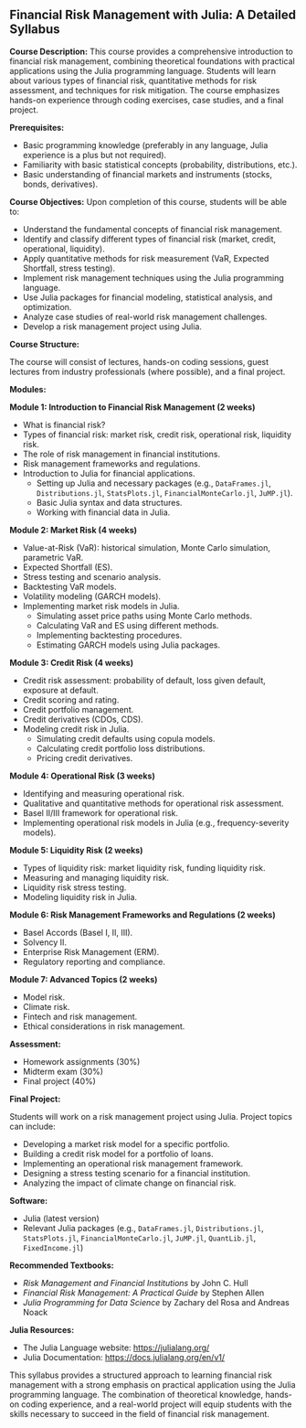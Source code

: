 ## Financial Risk Management with Julia: A Detailed Syllabus

**Course Description:** This course provides a comprehensive introduction to financial risk management, combining theoretical foundations with practical applications using the Julia programming language. Students will learn about various types of financial risk, quantitative methods for risk assessment, and techniques for risk mitigation. The course emphasizes hands-on experience through coding exercises, case studies, and a final project.

**Prerequisites:**

  * Basic programming knowledge (preferably in any language, Julia experience is a plus but not required).
  * Familiarity with basic statistical concepts (probability, distributions, etc.).
  * Basic understanding of financial markets and instruments (stocks, bonds, derivatives).

**Course Objectives:** Upon completion of this course, students will be able to:

  * Understand the fundamental concepts of financial risk management.
  * Identify and classify different types of financial risk (market, credit, operational, liquidity).
  * Apply quantitative methods for risk measurement (VaR, Expected Shortfall, stress testing).
  * Implement risk management techniques using the Julia programming language.
  * Use Julia packages for financial modeling, statistical analysis, and optimization.
  * Analyze case studies of real-world risk management challenges.
  * Develop a risk management project using Julia.

**Course Structure:**

The course will consist of lectures, hands-on coding sessions, guest lectures from industry professionals (where possible), and a final project.

**Modules:**

**Module 1: Introduction to Financial Risk Management (2 weeks)**

  * What is financial risk?
  * Types of financial risk: market risk, credit risk, operational risk, liquidity risk.
  * The role of risk management in financial institutions.
  * Risk management frameworks and regulations.
  * Introduction to Julia for financial applications.
      * Setting up Julia and necessary packages (e.g., `DataFrames.jl`, `Distributions.jl`, `StatsPlots.jl`, `FinancialMonteCarlo.jl`, `JuMP.jl`).
      * Basic Julia syntax and data structures.
      * Working with financial data in Julia.

**Module 2: Market Risk (4 weeks)**

  * Value-at-Risk (VaR): historical simulation, Monte Carlo simulation, parametric VaR.
  * Expected Shortfall (ES).
  * Stress testing and scenario analysis.
  * Backtesting VaR models.
  * Volatility modeling (GARCH models).
  * Implementing market risk models in Julia.
      * Simulating asset price paths using Monte Carlo methods.
      * Calculating VaR and ES using different methods.
      * Implementing backtesting procedures.
      * Estimating GARCH models using Julia packages.

**Module 3: Credit Risk (4 weeks)**

  * Credit risk assessment: probability of default, loss given default, exposure at default.
  * Credit scoring and rating.
  * Credit portfolio management.
  * Credit derivatives (CDOs, CDS).
  * Modeling credit risk in Julia.
      * Simulating credit defaults using copula models.
      * Calculating credit portfolio loss distributions.
      * Pricing credit derivatives.

**Module 4: Operational Risk (3 weeks)**

  * Identifying and measuring operational risk.
  * Qualitative and quantitative methods for operational risk assessment.
  * Basel II/III framework for operational risk.
  * Implementing operational risk models in Julia (e.g., frequency-severity models).

**Module 5: Liquidity Risk (2 weeks)**

  * Types of liquidity risk: market liquidity risk, funding liquidity risk.
  * Measuring and managing liquidity risk.
  * Liquidity risk stress testing.
  * Modeling liquidity risk in Julia.

**Module 6: Risk Management Frameworks and Regulations (2 weeks)**

  * Basel Accords (Basel I, II, III).
  * Solvency II.
  * Enterprise Risk Management (ERM).
  * Regulatory reporting and compliance.

**Module 7: Advanced Topics (2 weeks)**

  * Model risk.
  * Climate risk.
  * Fintech and risk management.
  * Ethical considerations in risk management.

**Assessment:**

  * Homework assignments (30%)
  * Midterm exam (30%)
  * Final project (40%)

**Final Project:**

Students will work on a risk management project using Julia.  Project topics can include:

  * Developing a market risk model for a specific portfolio.
  * Building a credit risk model for a portfolio of loans.
  * Implementing an operational risk management framework.
  * Designing a stress testing scenario for a financial institution.
  * Analyzing the impact of climate change on financial risk.

**Software:**

  * Julia (latest version)
  * Relevant Julia packages (e.g., `DataFrames.jl`, `Distributions.jl`, `StatsPlots.jl`, `FinancialMonteCarlo.jl`, `JuMP.jl`, `QuantLib.jl`, `FixedIncome.jl`)

**Recommended Textbooks:**

  * *Risk Management and Financial Institutions* by John C. Hull
  * *Financial Risk Management: A Practical Guide* by Stephen Allen
  * *Julia Programming for Data Science* by Zachary del Rosa and Andreas Noack

**Julia Resources:**

  * The Julia Language website: [https://julialang.org/](https://www.google.com/url?sa=E&source=gmail&q=https://julialang.org/)
  * Julia Documentation: [https://docs.julialang.org/en/v1/](https://www.google.com/url?sa=E&source=gmail&q=https://docs.julialang.org/en/v1/)

This syllabus provides a structured approach to learning financial risk management with a strong emphasis on practical application using the Julia programming language. The combination of theoretical knowledge, hands-on coding experience, and a real-world project will equip students with the skills necessary to succeed in the field of financial risk management.
